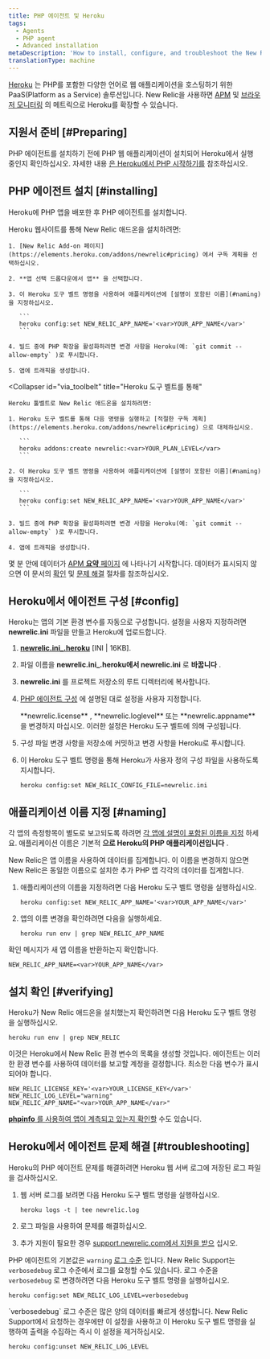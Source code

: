 ```yaml
---
title: PHP 에이전트 및 Heroku
tags:
  - Agents
  - PHP agent
  - Advanced installation
metaDescription: 'How to install, configure, and troubleshoot the New Relic PHP agent on Heroku.'
translationType: machine
---
```


[Heroku](//www.heroku.com/) 는 PHP를 포함한 다양한 언어로 웹 애플리케이션을 호스팅하기 위한 PaaS(Platform as a Service) 솔루션입니다. New Relic을 사용하면 [APM](/docs/apm/new-relic-apm/getting-started/welcome-new-relic-apm) 및 [브라우저 모니터링](/docs/browser/new-relic-browser/getting-started/new-relic-browser) 의 메트릭으로 Heroku를 확장할 수 있습니다.

## 지원서 준비 [#Preparing]

PHP 에이전트를 설치하기 전에 PHP 웹 애플리케이션이 설치되어 Heroku에서 실행 중인지 확인하십시오. 자세한 내용 [은 Heroku에서 PHP 시작하기를](//devcenter.heroku.com/articles/getting-started-with-php) 참조하십시오.

## PHP 에이전트 설치 [#installing]

Heroku에 PHP 앱을 배포한 후 PHP 에이전트를 설치합니다.

<CollapserGroup>
  <Collapser
    id="via_heroku"
    title="Heroku 웹사이트를 통해"
  >
    Heroku 웹사이트를 통해 New Relic 애드온을 설치하려면:

    1. [New Relic Add-on 페이지](https://elements.heroku.com/addons/newrelic#pricing) 에서 구독 계획을 선택하십시오.

    2. **앱 선택 드롭다운에서 앱** 을 선택합니다.

    3. 이 Heroku 도구 벨트 명령을 사용하여 애플리케이션에 [설명이 포함된 이름](#naming) 을 지정하십시오.

       ```
       heroku config:set NEW_RELIC_APP_NAME='<var>YOUR_APP_NAME</var>'
       ```

    4. 빌드 중에 PHP 확장을 활성화하려면 변경 사항을 Heroku(예: `git commit --allow-empty` )로 푸시합니다.

    5. 앱에 트래픽을 생성합니다.
  </Collapser>

  <Collapser
    id="via_toolbelt"
    title="Heroku 도구 벨트를 통해"
  >
    Heroku 툴벨트로 New Relic 애드온을 설치하려면:

    1. Heroku 도구 벨트를 통해 다음 명령을 실행하고 [적절한 구독 계획](https://elements.heroku.com/addons/newrelic#pricing) 으로 대체하십시오.

       ```
       heroku addons:create newrelic:<var>YOUR_PLAN_LEVEL</var>
       ```

    2. 이 Heroku 도구 벨트 명령을 사용하여 애플리케이션에 [설명이 포함된 이름](#naming) 을 지정하십시오.

       ```
       heroku config:set NEW_RELIC_APP_NAME='<var>YOUR_APP_NAME</var>'
       ```

    3. 빌드 중에 PHP 확장을 활성화하려면 변경 사항을 Heroku(예: `git commit --allow-empty` )로 푸시합니다.

    4. 앱에 트래픽을 생성합니다.
  </Collapser>
</CollapserGroup>

몇 분 안에 데이터가 [APM **요약** 페이지](/docs/apm/applications-menu/monitoring/apm-overview-page) 에 나타나기 시작합니다. 데이터가 표시되지 않으면 이 문서의 [확인](#verifying) 및 [문제 해결](#troubleshooting) 절차를 참조하십시오.

## Heroku에서 에이전트 구성 [#config]

Heroku는 앱의 기본 환경 변수를 자동으로 구성합니다. 설정을 사용자 지정하려면 **newrelic.ini** 파일을 만들고 Heroku에 업로드합니다.

1. [**newrelic.ini\_.heroku**](./files/newrelic.ini_.heroku) \[INI | 16KB].

2. 파일 이름을 **newrelic.ini\_.heroku에서 newrelic.ini** 로 **바꿉니다** .

3. **newrelic.ini** 를 프로젝트 저장소의 루트 디렉터리에 복사합니다.

4. [PHP 에이전트 구성](/docs/agents/php-agent/configuration/php-agent-configuration) 에 설명된 대로 설정을 사용자 지정합니다.

   <Callout variant="caution">
     **newrelic.license** , **newrelic.loglevel** 또는 **newrelic.appname** 을 변경하지 마십시오. 이러한 설정은 Heroku 도구 벨트에 의해 구성됩니다.
   </Callout>

5. 구성 파일 변경 사항을 저장소에 커밋하고 변경 사항을 Heroku로 푸시합니다.

6. 이 Heroku 도구 벨트 명령을 통해 Heroku가 사용자 정의 구성 파일을 사용하도록 지시합니다.

   ```
   heroku config:set NEW_RELIC_CONFIG_FILE=newrelic.ini
   ```

## 애플리케이션 이름 지정 [#naming]

각 앱의 측정항목이 별도로 보고되도록 하려면 [각 앱에 설명이 포함된 이름을 지정](/docs/apm/new-relic-apm/installation-configuration/naming-your-application#app-name) 하세요. 애플리케이션 이름은 기본적 **으로 Heroku의 PHP 애플리케이션입니다** .

New Relic은 앱 이름을 사용하여 데이터를 집계합니다. 이 이름을 변경하지 않으면 New Relic은 동일한 이름으로 설치한 추가 PHP 앱 각각의 데이터를 집계합니다.

1. 애플리케이션의 이름을 지정하려면 다음 Heroku 도구 벨트 명령을 실행하십시오.

   ```
   heroku config:set NEW_RELIC_APP_NAME='<var>YOUR_APP_NAME</var>'
   ```

2. 앱의 이름 변경을 확인하려면 다음을 실행하세요.

   ```
   heroku run env | grep NEW_RELIC_APP_NAME
   ```

확인 메시지가 새 앱 이름을 반환하는지 확인합니다.

```
NEW_RELIC_APP_NAME=<var>YOUR_APP_NAME</var>
```

## 설치 확인 [#verifying]

Heroku가 New Relic 애드온을 설치했는지 확인하려면 다음 Heroku 도구 벨트 명령을 실행하십시오.

```
heroku run env | grep NEW_RELIC
```

이것은 Heroku에서 New Relic 환경 변수의 목록을 생성할 것입니다. 에이전트는 이러한 환경 변수를 사용하여 데이터를 보고할 계정을 결정합니다. 최소한 다음 변수가 표시되어야 합니다.

```
NEW_RELIC_LICENSE_KEY='<var>YOUR_LICENSE_KEY</var>'
NEW_RELIC_LOG_LEVEL="warning"
NEW_RELIC_APP_NAME="<var>YOUR_APP_NAME</var>"
```

[**phpinfo** 를 사용하여 앱이 계측되고 있는지 확인할](/docs/agents/php-agent/troubleshooting/using-phpinfo-verify-php) 수도 있습니다.

## Heroku에서 에이전트 문제 해결 [#troubleshooting]

Heroku의 PHP 에이전트 문제를 해결하려면 Heroku 웹 서버 로그에 저장된 로그 파일을 검사하십시오.

1. 웹 서버 로그를 보려면 다음 Heroku 도구 벨트 명령을 실행하십시오.

   ```
   heroku logs -t | tee newrelic.log
   ```

2. 로그 파일을 사용하여 문제를 해결하십시오.

3. 추가 지원이 필요한 경우 [support.newrelic.com에서 지원을 받으](https://support.newrelic.com) 십시오.

PHP 에이전트의 기본값은 `warning` [로그 수준](/docs/agents/php-agent/configuration/php-agent-configuration#inivar-loglevel) 입니다. New Relic Support는 `verbosedebug` 로그 수준에서 로그를 요청할 수도 있습니다. 로그 수준을 `verbosedebug` 로 변경하려면 다음 Heroku 도구 벨트 명령을 실행하십시오.

```
heroku config:set NEW_RELIC_LOG_LEVEL=verbosedebug
```

<Callout variant="caution">
  `verbosedebug` 로그 수준은 많은 양의 데이터를 빠르게 생성합니다. New Relic Support에서 요청하는 경우에만 이 설정을 사용하고 이 Heroku 도구 벨트 명령을 실행하여 출력을 수집하는 즉시 이 설정을 제거하십시오.

  ```
  heroku config:unset NEW_RELIC_LOG_LEVEL
  ```
</Callout>

<InstallFeedback/>